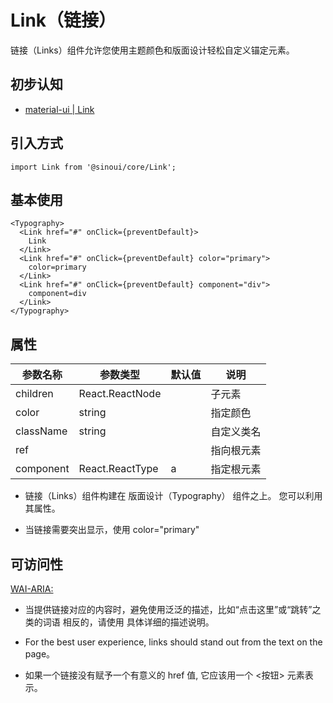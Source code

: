 # Link（链接）

链接（Links）组件允许您使用主题颜色和版面设计轻松自定义锚定元素。

## 初步认知

- [material-ui | Link](https://material-ui.com/zh/components/Links/)

## 引入方式

```tsx
import Link from '@sinoui/core/Link';
```

## 基本使用

```tsx
<Typography>
  <Link href="#" onClick={preventDefault}>
    Link
  </Link>
  <Link href="#" onClick={preventDefault} color="primary">
    color=primary
  </Link>
  <Link href="#" onClick={preventDefault} component="div">
    component=div
  </Link>
</Typography>
```

## 属性

| 参数名称  | 参数类型        | 默认值 | 说明       |
| --------- | --------------- | ------ | ---------- |
| children  | React.ReactNode |        | 子元素     |
| color     | string          |        | 指定颜色   |
| className | string          |        | 自定义类名 |
| ref       |                 |        | 指向根元素 |
| component | React.ReactType | a      | 指定根元素 |

- 链接（Links）组件构建在 版面设计（Typography） 组件之上。 您可以利用其属性。

- 当链接需要突出显示，使用 color="primary"

## 可访问性

[WAI-ARIA:](https://www.w3.org/TR/wai-aria-practices/#link)

- 当提供链接对应的内容时，避免使用泛泛的描述，比如“点击这里”或“跳转”之类的词语 相反的，请使用 具体详细的描述说明。

- For the best user experience, links should stand out from the text on the page。

- 如果一个链接没有赋予一个有意义的 href 值, 它应该用一个 <按钮> 元素表示。

